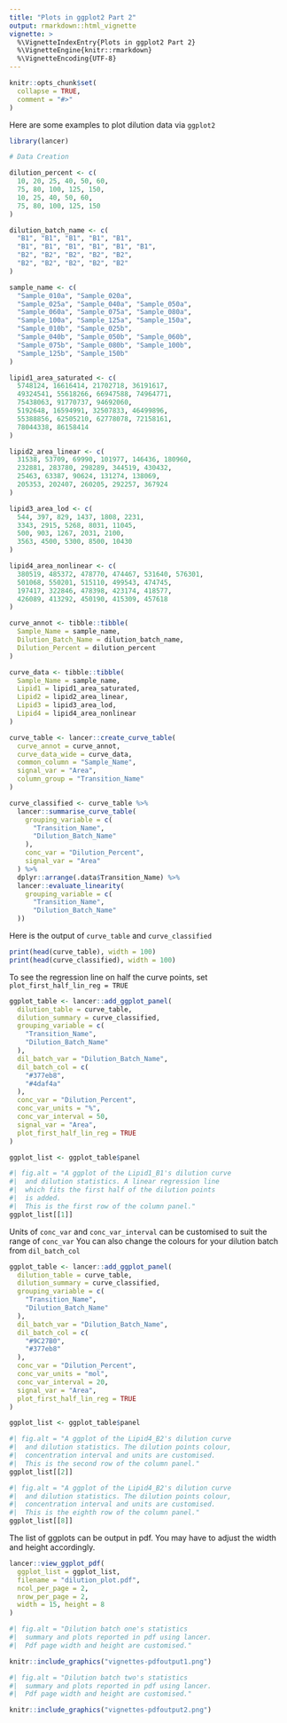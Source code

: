 ```yaml
---
title: "Plots in ggplot2 Part 2"
output: rmarkdown::html_vignette
vignette: >
  %\VignetteIndexEntry{Plots in ggplot2 Part 2}
  %\VignetteEngine{knitr::rmarkdown}
  %\VignetteEncoding{UTF-8}
---
```


```r
knitr::opts_chunk$set(
  collapse = TRUE,
  comment = "#>"
)
```

Here are some examples to plot dilution data via `ggplot2`

```r
library(lancer)

# Data Creation

dilution_percent <- c(
  10, 20, 25, 40, 50, 60,
  75, 80, 100, 125, 150,
  10, 25, 40, 50, 60,
  75, 80, 100, 125, 150
)

dilution_batch_name <- c(
  "B1", "B1", "B1", "B1", "B1",
  "B1", "B1", "B1", "B1", "B1", "B1",
  "B2", "B2", "B2", "B2", "B2",
  "B2", "B2", "B2", "B2", "B2"
)

sample_name <- c(
  "Sample_010a", "Sample_020a",
  "Sample_025a", "Sample_040a", "Sample_050a",
  "Sample_060a", "Sample_075a", "Sample_080a",
  "Sample_100a", "Sample_125a", "Sample_150a",
  "Sample_010b", "Sample_025b",
  "Sample_040b", "Sample_050b", "Sample_060b",
  "Sample_075b", "Sample_080b", "Sample_100b",
  "Sample_125b", "Sample_150b"
)

lipid1_area_saturated <- c(
  5748124, 16616414, 21702718, 36191617,
  49324541, 55618266, 66947588, 74964771,
  75438063, 91770737, 94692060,
  5192648, 16594991, 32507833, 46499896,
  55388856, 62505210, 62778078, 72158161,
  78044338, 86158414
)

lipid2_area_linear <- c(
  31538, 53709, 69990, 101977, 146436, 180960,
  232881, 283780, 298289, 344519, 430432,
  25463, 63387, 90624, 131274, 138069,
  205353, 202407, 260205, 292257, 367924
)

lipid3_area_lod <- c(
  544, 397, 829, 1437, 1808, 2231,
  3343, 2915, 5268, 8031, 11045,
  500, 903, 1267, 2031, 2100,
  3563, 4500, 5300, 8500, 10430
)

lipid4_area_nonlinear <- c(
  380519, 485372, 478770, 474467, 531640, 576301,
  501068, 550201, 515110, 499543, 474745,
  197417, 322846, 478398, 423174, 418577,
  426089, 413292, 450190, 415309, 457618
)

curve_annot <- tibble::tibble(
  Sample_Name = sample_name,
  Dilution_Batch_Name = dilution_batch_name,
  Dilution_Percent = dilution_percent
)

curve_data <- tibble::tibble(
  Sample_Name = sample_name,
  Lipid1 = lipid1_area_saturated,
  Lipid2 = lipid2_area_linear,
  Lipid3 = lipid3_area_lod,
  Lipid4 = lipid4_area_nonlinear
)

curve_table <- lancer::create_curve_table(
  curve_annot = curve_annot,
  curve_data_wide = curve_data,
  common_column = "Sample_Name",
  signal_var = "Area",
  column_group = "Transition_Name"
)

curve_classified <- curve_table %>%
  lancer::summarise_curve_table(
    grouping_variable = c(
      "Transition_Name",
      "Dilution_Batch_Name"
    ),
    conc_var = "Dilution_Percent",
    signal_var = "Area"
  ) %>%
  dplyr::arrange(.data$Transition_Name) %>%
  lancer::evaluate_linearity(
    grouping_variable = c(
      "Transition_Name",
      "Dilution_Batch_Name"
  ))
```

Here is the output of `curve_table` and `curve_classified` 

```r
print(head(curve_table), width = 100)
print(head(curve_classified), width = 100)
```

To see the regression line on half the curve points, set `plot_first_half_lin_reg = TRUE`

```r
ggplot_table <- lancer::add_ggplot_panel(
  dilution_table = curve_table,
  dilution_summary = curve_classified,
  grouping_variable = c(
    "Transition_Name",
    "Dilution_Batch_Name"
  ),
  dil_batch_var = "Dilution_Batch_Name",
  dil_batch_col = c(
    "#377eb8",
    "#4daf4a"
  ),
  conc_var = "Dilution_Percent",
  conc_var_units = "%",
  conc_var_interval = 50,
  signal_var = "Area",
  plot_first_half_lin_reg = TRUE
)

ggplot_list <- ggplot_table$panel
```

```r
#| fig.alt = "A ggplot of the Lipid1_B1's dilution curve
#|  and dilution statistics. A linear regression line
#|  which fits the first half of the dilution points
#|  is added.
#|  This is the first row of the column panel."
ggplot_list[[1]]
```

Units of `conc_var` and `conc_var_interval` can be customised to suit the range of `conc_var`
You can also change the colours for your dilution batch from `dil_batch_col` 

```r
ggplot_table <- lancer::add_ggplot_panel(
  dilution_table = curve_table,
  dilution_summary = curve_classified,
  grouping_variable = c(
    "Transition_Name",
    "Dilution_Batch_Name"
  ),
  dil_batch_var = "Dilution_Batch_Name",
  dil_batch_col = c(
    "#9C27B0",
    "#377eb8"
  ),
  conc_var = "Dilution_Percent",
  conc_var_units = "mol",
  conc_var_interval = 20,
  signal_var = "Area",
  plot_first_half_lin_reg = TRUE
)

ggplot_list <- ggplot_table$panel
```

```r
#| fig.alt = "A ggplot of the Lipid4_B2's dilution curve
#|  and dilution statistics. The dilution points colour,
#|  concentration interval and units are customised.
#|  This is the second row of the column panel."
ggplot_list[[2]]
```

```r
#| fig.alt = "A ggplot of the Lipid4_B2's dilution curve
#|  and dilution statistics. The dilution points colour,
#|  concentration interval and units are customised.
#|  This is the eighth row of the column panel."
ggplot_list[[8]]
```

The list of ggplots can be output in pdf. You may have to adjust the width and height accordingly.

```r
lancer::view_ggplot_pdf(
  ggplot_list = ggplot_list,
  filename = "dilution_plot.pdf",
  ncol_per_page = 2,
  nrow_per_page = 2,
  width = 15, height = 8
)
```

```r
#| fig.alt = "Dilution batch one's statistics
#|  summary and plots reported in pdf using lancer.
#|  Pdf page width and height are customised."

knitr::include_graphics("vignettes-pdfoutput1.png")
```

```r
#| fig.alt = "Dilution batch two's statistics
#|  summary and plots reported in pdf using lancer.
#|  Pdf page width and height are customised."

knitr::include_graphics("vignettes-pdfoutput2.png")
```
